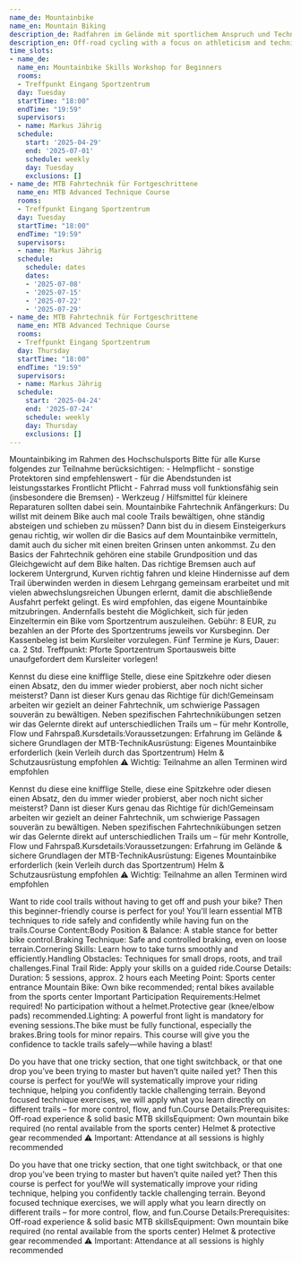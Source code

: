 ```yaml
---
name_de: Mountainbike
name_en: Mountain Biking
description_de: Radfahren im Gelände mit sportlichem Anspruch und Technik.
description_en: Off-road cycling with a focus on athleticism and technique.
time_slots:
- name_de:
  name_en: Mountainbike Skills Workshop for Beginners
  rooms:
  - Treffpunkt Eingang Sportzentrum
  day: Tuesday
  startTime: "18:00"
  endTime: "19:59"
  supervisors:
  - name: Markus Jährig
  schedule:
    start: '2025-04-29'
    end: '2025-07-01'
    schedule: weekly
    day: Tuesday
    exclusions: []
- name_de: MTB Fahrtechnik für Fortgeschrittene
  name_en: MTB Advanced Technique Course
  rooms:
  - Treffpunkt Eingang Sportzentrum
  day: Tuesday
  startTime: "18:00"
  endTime: "19:59"
  supervisors:
  - name: Markus Jährig
  schedule:
    schedule: dates
    dates:
    - '2025-07-08'
    - '2025-07-15'
    - '2025-07-22'
    - '2025-07-29'
- name_de: MTB Fahrtechnik für Fortgeschrittene
  name_en: MTB Advanced Technique Course
  rooms:
  - Treffpunkt Eingang Sportzentrum
  day: Thursday
  startTime: "18:00"
  endTime: "19:59"
  supervisors:
  - name: Markus Jährig
  schedule:
    start: '2025-04-24'
    end: '2025-07-24'
    schedule: weekly
    day: Thursday
    exclusions: []
---
```


<Locale value="de">
 

 Mountainbiking im Rahmen des Hochschulsports Bitte für alle Kurse folgendes zur
Teilnahme berücksichtigen: - Helmpflicht - sonstige Protektoren sind
empfehlenswert - für die Abendstunden ist leistungsstarkes Frontlicht Pflicht -
Fahrrad muss voll funktionsfähig sein (insbesondere die Bremsen) - Werkzeug /
Hilfsmittel für kleinere Reparaturen sollten dabei sein. Mountainbike
Fahrtechnik Anfängerkurs: Du willst mit deinem Bike auch mal coole Trails
bewältigen, ohne ständig absteigen und schieben zu müssen? Dann bist du in
diesem Einsteigerkurs genau richtig, wir wollen dir die Basics auf dem
Mountainbike vermitteln, damit auch du sicher mit einen breiten Grinsen unten
ankommst. Zu den Basics der Fahrtechnik gehören eine stabile Grundposition und
das Gleichgewicht auf dem Bike halten. Das richtige Bremsen auch auf lockerem
Untergrund, Kurven richtig fahren und kleine Hindernisse auf dem Trail
überwinden werden in diesem Lehrgang gemeinsam erarbeitet und mit vielen
abwechslungsreichen Übungen erlernt, damit die abschließende Ausfahrt perfekt
gelingt. Es wird empfohlen, das eigene Mountainbike mitzubringen. Andernfalls
besteht die Möglichkeit, sich für jeden Einzeltermin ein Bike vom Sportzentrum
auszuleihen. Gebühr: 8 EUR, zu bezahlen an der Pforte des Sportzentrums jeweils
vor Kursbeginn. Der Kassenbeleg ist beim Kursleiter vorzulegen. Fünf Termine je
Kurs, Dauer: ca. 2 Std. Treffpunkt: Pforte Sportzentrum Sportausweis bitte
unaufgefordert dem Kursleiter vorlegen! 

 Kennst du diese eine knifflige Stelle, diese eine Spitzkehre oder diesen einen
Absatz, den du immer wieder probierst, aber noch nicht sicher meisterst? Dann
ist dieser Kurs genau das Richtige für dich!Gemeinsam arbeiten wir gezielt an
deiner Fahrtechnik, um schwierige Passagen souverän zu bewältigen. Neben
spezifischen Fahrtechnikübungen setzen wir das Gelernte direkt auf
unterschiedlichen Trails um – für mehr Kontrolle, Flow und
Fahrspaß.Kursdetails:Voraussetzungen:     Erfahrung im Gelände &amp; sichere
Grundlagen der MTB-TechnikAusrüstung: Eigenes Mountainbike erforderlich (kein
Verleih durch das Sportzentrum) Helm &amp; Schutzausrüstung empfohlen ⚠ Wichtig:
Teilnahme an allen Terminen wird empfohlen 

 Kennst du diese eine knifflige Stelle, diese eine Spitzkehre oder diesen einen
Absatz, den du immer wieder probierst, aber noch nicht sicher meisterst? Dann
ist dieser Kurs genau das Richtige für dich!Gemeinsam arbeiten wir gezielt an
deiner Fahrtechnik, um schwierige Passagen souverän zu bewältigen. Neben
spezifischen Fahrtechnikübungen setzen wir das Gelernte direkt auf
unterschiedlichen Trails um – für mehr Kontrolle, Flow und
Fahrspaß.Kursdetails:Voraussetzungen:     Erfahrung im Gelände &amp; sichere
Grundlagen der MTB-TechnikAusrüstung: Eigenes Mountainbike erforderlich (kein
Verleih durch das Sportzentrum) Helm &amp; Schutzausrüstung empfohlen ⚠ Wichtig:
Teilnahme an allen Terminen wird empfohlen

</Locale>
<Locale value="en">
 

 Want to ride cool trails without having to get off and push your bike? Then this
beginner-friendly course is perfect for you! You'll learn essential MTB
techniques to ride safely and confidently while having fun on the trails.Course
Content:Body Position &amp; Balance: A stable stance for better bike
control.Braking Technique: Safe and controlled braking, even on loose
terrain.Cornering Skills: Learn how to take turns smoothly and
efficiently.Handling Obstacles: Techniques for small drops, roots, and trail
challenges.Final Trail Ride: Apply your skills on a guided ride.Course Details:
Duration: 5 sessions, approx. 2 hours each Meeting Point: Sports center entrance
Mountain Bike: Own bike recommended; rental bikes available from the sports
center Important Participation Requirements:Helmet required! No participation
without a helmet.Protective gear (knee/elbow pads) recommended.Lighting: A
powerful front light is mandatory for evening sessions.The bike must be fully
functional, especially the brakes.Bring tools for minor repairs.       This
course will give you the confidence to tackle trails safely—while having a
blast! 

 Do you have that one tricky section, that one tight switchback, or that one drop
you’ve been trying to master but haven’t quite nailed yet? Then this course is
perfect for you!We will systematically improve your riding technique, helping
you confidently tackle challenging terrain. Beyond focused technique exercises,
we will apply what you learn directly on different trails – for more control,
flow, and fun.Course Details:Prerequisites: Off-road experience &amp; solid
basic MTB skillsEquipment: Own mountain bike required (no rental available from
the sports center) Helmet &amp; protective gear recommended ⚠ Important:
Attendance at all sessions is highly recommended 

 Do you have that one tricky section, that one tight switchback, or that one drop
you’ve been trying to master but haven’t quite nailed yet? Then this course is
perfect for you!We will systematically improve your riding technique, helping
you confidently tackle challenging terrain. Beyond focused technique exercises,
we will apply what you learn directly on different trails – for more control,
flow, and fun.Course Details:Prerequisites: Off-road experience &amp; solid
basic MTB skillsEquipment: Own mountain bike required (no rental available from
the sports center) Helmet &amp; protective gear recommended ⚠ Important:
Attendance at all sessions is highly recommended

</Locale>
